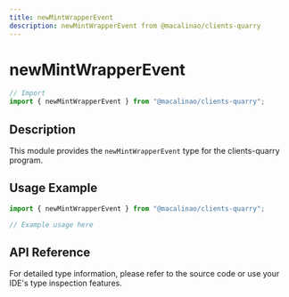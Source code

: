 ```yaml
---
title: newMintWrapperEvent
description: newMintWrapperEvent from @macalinao/clients-quarry
---
```


# newMintWrapperEvent

```typescript
// Import
import { newMintWrapperEvent } from "@macalinao/clients-quarry";
```

## Description

This module provides the `newMintWrapperEvent` type for the clients-quarry program.

## Usage Example

```typescript
import { newMintWrapperEvent } from "@macalinao/clients-quarry";

// Example usage here
```

## API Reference

For detailed type information, please refer to the source code or use your IDE's type inspection features.
